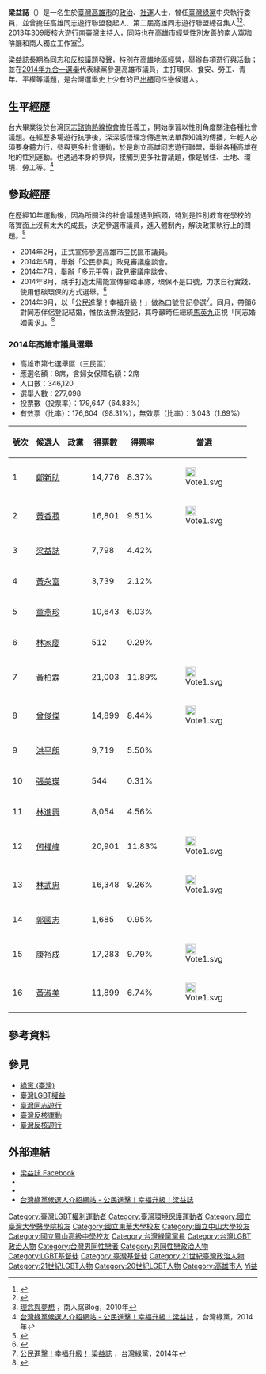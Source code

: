 {{Infobox_Person
| name = 梁益誌
| english_names  = Liang Yi-Chih
|image=Liang.jpg
|box_width= 220px
|occupation= {{台灣綠黨}}第18屆中央執行委員
| period = 
| Sex = 男
|language= [[中文|中文]]
| religion       = [[基督教|基督教]]
|birth_date=  {{birth_date_and_age|1982|2|28}}
| party = {{台灣綠黨}}
| nationality    = {{ROC}}
|birth_place= {{TWN}}[[高雄市|高雄市]]
| residence      = {{TWN}}[[高雄市|高雄市]]
|education= 
*[[高雄市立正興國民中學|高雄市立正興國民中學]]
*[[國立鳳山高級中學|國立鳳山高級中學]]
*[[國立東華大學|國立東華大學]]生命科學系學士
*[[國立臺灣大學|國立臺灣大學]][[分子醫學研究所|分子醫學研究所]]碩士
*[[國立中山大學|國立中山大學]]生物醫學研究所博士班
| past = 
*[[台灣同志諮詢熱線協會|台灣同志諮詢熱線協會]]理事
*[[台灣彩虹公民行動協會|台灣彩虹公民行動協會]]理事
*[[高雄同志遊行聯盟|高雄同志遊行聯盟]]總召集人
*[[高雄長庚紀念醫院|高雄長庚紀念醫院]]遺傳諮詢師
*[[台大醫院|台大醫院]]內科部研究助理
*[[中央研究院動物研究所|中央研究院動物研究所]]研究助理
*[[台灣綠黨|台灣綠黨]]高雄支黨部執行委員
*台灣綠黨第十八屆中央執行委員
}}

'''梁益誌'''（{{bd|1982年|2月28日|catIdx=Liang梁}}）是一名生於[[臺灣|臺灣]][[高雄市_(1979年-2010年)|高雄市]]的[[臺灣政治|政治]]、[[社運|社運]]人士，曾任[[臺灣綠黨|臺灣綠黨]]中央執行委員，並曾擔任高雄同志遊行聯盟發起人、第二屆高雄同志遊行聯盟總召集人<ref>{{cite news|publisher = 公民新聞|title = 高雄同志遊行三千人上街　訴求走出冷漠挺同志|url = http://www.peopo.org/news/84666|accessdate = 2014-09-28|archive-date = 2014-10-06|archive-url = https://web.archive.org/web/20141006105802/http://www.peopo.org/news/84666|dead-url = no}}</ref><ref>{{cite news|publisher = 立報|title = 5大事件 透露南台灣同志人權問題|url = http://www.lihpao.com/?action-viewnews-itemid-111009|accessdate = 2014-09-28|archive-date = 2014-10-06|archive-url = https://web.archive.org/web/20141006145816/http://www.lihpao.com/?action-viewnews-itemid-111009|dead-url = no}}</ref>、2013年[[309廢核大遊行|309廢核大遊行]]南臺灣主持人，同時也在[[高雄市|高雄市]]經營[[性別友善|性別友善]]的南人窩咖啡廳和南人獨立工作室<ref>[http://woooo59.pixnet.net/blog/post/11364210 理念與夢想] {{Wayback|url=http://woooo59.pixnet.net/blog/post/11364210 |date=20141006091126 }}，南人窩Blog，2010年</ref>。

梁益誌長期為[[同志_(LGBT)|同志]]和[[臺灣反核運動|反核議題]]發聲，特別在高雄地區經營，舉辦各項遊行與活動；並在[[2014年中華民國地方公職人員選舉|2014年九合一選舉]]代表綠黨參選高雄市議員，主打環保、食安、勞工、青年、平權等議題，是台灣選舉史上少有的已[[出櫃|出櫃]]同性戀候選人。

== 生平經歷 ==
台大畢業後於台灣[[同志諮詢熱線協會|同志諮詢熱線協會]]擔任義工，開始學習以性別角度關注各種社會議題。在經歷多場遊行抗爭後，深深感悟理念傳達無法單靠知識的傳播，年輕人必須要身體力行，參與更多社會運動，於是創立高雄同志遊行聯盟，舉辦各種高雄在地的性別運動。也透過本身的參與，接觸到更多社會議題，像是居住、土地、環境、勞工等。<ref>[http://green.democracy.tw/star/bio 台灣綠黨候選人介紹網站 - 公民進擊！幸福升級！梁益誌] {{webarchive|url=https://web.archive.org/web/20141106205405/http://green.democracy.tw/star/bio |date=2014-11-06 }}，台灣綠黨，2014年</ref>

== 參政經歷 ==
在歷經10年運動後，因為所關注的社會議題遇到瓶頸，特別是性別教育在學校的落實面上沒有太大的成長，決定參選市議員，進入體制內，解決政策執行上的問題。<ref>{{cite news|publisher = 環境資訊中心|title = 【2014選舉 × 環境】從性別運動出發 梁益誌關注食安醫療、為弱勢發聲|url = http://e-info.org.tw/node/102045|accessdate = 2014-09-28|archive-date = 2015-05-07|archive-url = https://web.archive.org/web/20150507212509/http://e-info.org.tw/node/102045|dead-url = no}}</ref>
*2014年2月，正式宣佈參選高雄市三民區市議員。
*2014年6月，舉辦「公民參與」政見審議座談會。
*2014年7月，舉辦「多元平等」政見審議座談會。
*2014年8月，親手打造太陽能宣傳腳踏車隊，環保不是口號，力求自行實踐，使用低碳環保的方式選舉。<ref>{{cite news|publisher = 民報|title = 梁益誌親手打造太陽能宣傳腳踏車隊「應徵市議員」|url = http://www.peoplenews.tw/news/30512d0e-176a-4d99-b864-0d8659176039|accessdate = 2014-09-28|archive-date = 2015-05-04|archive-url = https://web.archive.org/web/20150504162451/http://www.peoplenews.tw/news/30512d0e-176a-4d99-b864-0d8659176039|dead-url = no}}</ref>
*2014年9月，以「公民進擊！幸福升級！」做為口號登記參選<ref>[http://green.democracy.tw/star 公民進擊！幸福升級！ 梁益誌] {{webarchive|url=https://web.archive.org/web/20140916234754/http://green.democracy.tw/star |date=2014-09-16 }}，台灣綠黨，2014年</ref>。同月，帶領6對同志伴侶登記結婚，惟依法無法登記，其呼籲時任總統[[馬英九|馬英九]]正視「同志婚姻需求」。<ref>{{cite news|publisher = 民報|title = 梁益誌：馬總統 同志是有婚姻需求的！|url = http://www.peoplenews.tw/news/3b4f4077-e008-4693-ac9b-0236fbbe6cab|accessdate = 2014-09-28|archive-date = 2014-09-25|archive-url = https://web.archive.org/web/20140925043447/http://www.peoplenews.tw/news/3b4f4077-e008-4693-ac9b-0236fbbe6cab|dead-url = no}}</ref>
=== 2014年高雄市議員選舉 ===
*高雄市第七選舉區（三民區）
*應選名額：8席，含婦女保障名額：2席
*人口數：346,120
*選舉人數：277,098
*投票數（投票率）：179,647（64.83%）
*有效票（比率）：176,604（98.31%），無效票（比率）：3,043（1.69%）
{| class="wikitable"
!號次
!候選人
!政黨
!得票數
!得票率
!當選
|-
|1
|[[鄭新助|鄭新助]]
|{{無黨籍}}
|14,776
|8.37%
|[[File:Vote1.svg|20px]]
|-
|2
|[[黃香菽|黃香菽]]
|{{KMT}}
|16,801
|9.51%
|[[File:Vote1.svg|20px]]
|-
|3
|[[梁益誌|梁益誌]]
|{{GPTW}}
|7,798
|4.42%
|
|-
|4
|[[黃永富|黃永富]]
|{{PFP}}
|3,739
|2.12%
|
|-
|5
|[[童燕珍|童燕珍]]
|{{KMT}}
|10,643
|6.03%
|
|-
|6
|[[林家慶_(政治人物)|林家慶]]
|{{無黨籍}}
|512
|0.29%
|
|-
|7
|[[黃柏霖|黃柏霖]]
|{{KMT}}
|21,003
|11.89%
|[[File:Vote1.svg|20px]]
|-
|8
|[[曾俊傑|曾俊傑]]
|{{KMT}}
|14,899
|8.44%
|[[File:Vote1.svg|20px]]
|-
|9
|[[洪平朗|洪平朗]]
|{{Dpp}}
|9,719
|5.50%
|
|-
|10
|[[張美瑛|張美瑛]]
|{{無黨籍}}
|544
|0.31%
|
|-
|11
|[[林進興|林進興]]
|{{Dpp}}
|8,054
|4.56%
|
|-
|12
|[[何權峰|何權峰]]
|{{Dpp}}
|20,901
|11.83%
|[[File:Vote1.svg|20px]]
|-
|13
|[[林武忠|林武忠]]
|{{Dpp}}
|16,348
|9.26%
|[[File:Vote1.svg|20px]]
|-
|14
|[[郭國志|郭國志]]
|{{無黨籍}}
|1,685
|0.95%
|
|-
|15
|[[康裕成|康裕成]]
|{{Dpp}}
|17,283
|9.79%
|[[File:Vote1.svg|20px]]
|-
|16
|[[黃淑美|黃淑美]]
|{{TSU}}
|11,899
|6.74%
|[[File:Vote1.svg|20px]]
|}

== 參考資料 ==
{{reflist}}

==參見==
* [[綠黨_(臺灣)|綠黨 (臺灣)]]
* [[臺灣LGBT權益|臺灣LGBT權益]]
* [[臺灣同志遊行|臺灣同志遊行]]
* [[臺灣反核運動|臺灣反核運動]]
* [[臺灣反核遊行|臺灣反核遊行]]

== 外部連結 ==
*[https://www.facebook.com/pages/%E6%A2%81%E7%9B%8A%E8%AA%8C/106364529428217 梁益誌 Facebook]
*{{youtube|user=southernwarm}}
*{{youtube|channel=UCZe6l4MWiBJdGVVPfaTq84A|梁益誌競選團隊}}
*[https://web.archive.org/web/20140916234754/http://green.democracy.tw/star 台灣綠黨候選人介紹網站 - 公民進擊！幸福升級！梁益誌]

{{DEFAULTSORT:Liang梁}}
{{臺灣社會運動|性別平等運動}}
[[Category:臺灣LGBT權利運動者|Category:臺灣LGBT權利運動者]]
[[Category:臺灣環境保護運動者|Category:臺灣環境保護運動者]]
[[Category:國立臺灣大學醫學院校友|Category:國立臺灣大學醫學院校友]]
[[Category:國立東華大學校友|Category:國立東華大學校友]]
[[Category:國立中山大學校友|Category:國立中山大學校友]]
[[Category:國立鳳山高級中學校友|Category:國立鳳山高級中學校友]]
[[Category:台灣綠黨黨員|Category:台灣綠黨黨員]]
[[Category:台灣LGBT政治人物|Category:台灣LGBT政治人物]]
[[Category:台灣男同性戀者|Category:台灣男同性戀者]]
[[Category:男同性戀政治人物|Category:男同性戀政治人物]]
[[Category:LGBT基督徒|Category:LGBT基督徒]]
[[Category:臺灣基督徒|Category:臺灣基督徒]]
[[Category:21世紀臺灣政治人物|Category:21世紀臺灣政治人物]]
[[Category:21世紀LGBT人物|Category:21世紀LGBT人物]]
[[Category:20世紀LGBT人物|Category:20世紀LGBT人物]]
[[Category:高雄市人|Category:高雄市人]]
[[Category:梁姓|Yi益]]